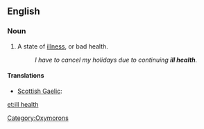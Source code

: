 ==English==

===Noun===
{{en-noun|sg=[[ill]] [[health]]|-}}

# {{idiom}} A state of [[illness]], or bad health. 
#:''I have to cancel my holidays due to continuing '''ill health'''.''

<!--I make this entry as idiomatic as the term is confusing for English L2 speakers, because "bad health" is expected. The coupling of "ill" + "health" is contradictory.-->

====Translations====
{{trans-top|state of bad health}}
* [[Scottish Gaelic]]: {{t-|gd|euslaint|f|xs=Scottish Gaelic}}
{{trans-mid}}
{{trans-bottom}}

[[Category:Oxymorons]]

[[et:ill health]]
